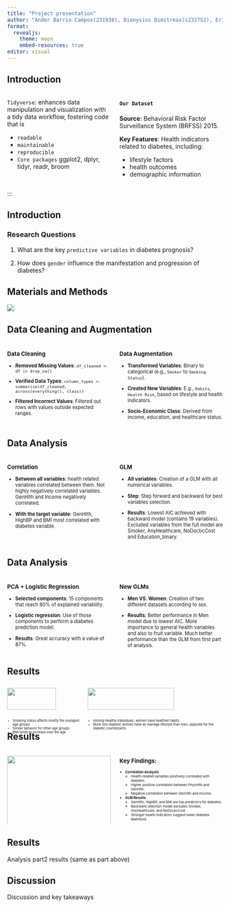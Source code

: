 ```yaml
---
title: "Project presentation"
author: "Ander Barrio Campos(231938), Dionysios Dimitreas(s232752), Erikas Mikužis(s223164), Valeria Tedeschi(s231945), Angeliki Vliora(233059)"
format:
  revealjs:
    theme: moon
    embed-resources: true
editor: visual
---
```


## Introduction

::: columns
::: {.column width="50%"}
`Tidyverse`: enhances data manipulation and visualization with a tidy data workflow, fostering code that is

::: incremental
-   `readable`
-   `maintainable`
-   `reproducible`
-   `Core packages` ggplot2, dplyr, tidyr, readr, broom
:::
:::

::: {.column .incremental width="50%"}
#### `Our Dataset`

**Source**: Behavioral Risk Factor Surveillance System (BRFSS) 2015.

**Key Features**: Health indicators related to diabetes, including:

::: incremental
-   lifestyle factors
-   health outcomes
-   demographic information
:::
:::
:::

:::

## Introduction

### Research Questions

1.  What are the key `predictive variables` in diabetes prognosis?

2.  How does `gender` influence the manifestation and progression of diabetes?

## Materials and Methods

<div>

![](images/R_flowchart.png)

</div>

## Data Cleaning and Augmentation

```{=html}
<style>
.small-font {
  font-size: 0.8em;
}
</style>
```
::: columns
::: {.column .small-font width="50%"}
### Data Cleaning

-   **Removed Missing Values**: `df_cleaned <- df |> drop_na()`

-   **Verified Data Types**: `column_types <- summarise(df_cleaned, across(everything(), class))`

-   **Filtered Incorrect Values**: Filtered out rows with values outside expected ranges.
:::

::: {.column .small-font width="50%"}
### Data Augmentation

-   **Transformed Variables**: Binary to categorical (e.g., `Smoker` to `Smoking Status`).

-   **Created New Variables**: E.g., `Habits`, `Health Risk`, based on lifestyle and health indicators.

-   **Socio-Economic Class**: Derived from income, education, and healthcare status.
:::
:::

## Data Analysis

::: columns
::: {.column .small-font width="50%"}

### Correlation
::: incremental
-   **Between all variables**: health related variables correlated between them. Not highly negatively correlated variables. GenHlth and Income negatively correlated.

-   **With the target variable**: GenHlth, HighBP and BMI most correlated with diabetes variable.

:::
:::
::: {.column .small-font width="50%"}

### GLM
::: incremental
-   **All variables**: Creation of a GLM with all numerical variables.

-   **Step**: Step forward and backward for best variables selection.

-   **Results**: Lowest AIC achieved with backward model (contains 19 variables). Excluded variables from the full model are Smoker, AnyHealthcare, NoDocbcCost and Education_binary.

:::
:::
:::

## Data Analysis

::: columns
::: {.column .small-font width="50%"}

### PCA + Logistic Regression
::: incremental
-   **Selected components**: 15 components that reach 80% of explained variability.

-   **Logistic regression**: Use of those components to perform a diabetes prediction model.

-   **Results**: Great accuracy with a value of 87%.

:::
:::
::: {.column .small-font width="50%"}

### New GLMs
::: incremental
-   **Men VS. Women**: Creation of two different datasets according to sex.

-   **Results**: Better performance in Men model due to lowest AIC. More importance to general health variables and also to fruit variable. Much better performance than the GLM from first part of analysis.

:::
:::
:::

## Results

::: {style="display: flex; font-size: 0.6em;"}
::: {style="padding-right: 10px;"}
![](images/04_key_plot_1.png){.column width="80%"}

::: {.incremental style="font-size: 0.9em;"}
-   Smoking status affects mostly the youngest age groups
-   Similar behavior for other age groups
-   BMI tends to increase over the age
:::
:::

<div>

![](images/04_key_plot_2-01.png){.column width="80%"}

::: {.incremental style="font-size: 0.9em;"}
-   Among Healthy individuals, women have healthier habits
-   More non-diabetic women have an Average lifestyle than men, opposite for the diabetic counterparts.
:::

</div>
:::

## Results

::: columns
::: {.column width="50%"}
![](../results/05_key_plot_3.png){width="100%"}
:::

::: {.column .small-font width="50%"}
### Key Findings:
::: {.incremental style="font-size: 0.7em;"}
- **Correlation Analysis**:
  - Health-related variables positively correlated with diabetes.
  - Higher positive correlation between PhysHlth and GenHlth.
  - Negative correlation between GenHlth and Income.

- **GLM Results**:
  - GenHlth, HighBP, and BMI are top predictors for diabetes.
  - Backward selection model excludes Smoker, AnyHealthcare, and NoDocbcCost.
  - Stronger health indicators suggest lower diabetes likelihood.

:::
:::
:::

## Results

Analysis part2 results (same as part above)

## Discussion

Discussion and key takeaways
